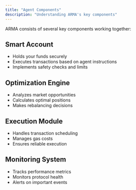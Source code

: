 ```yaml
---
title: "Agent Components"
description: "Understanding ARMA's key components"
---
```


ARMA consists of several key components working together:

## Smart Account
- Holds your funds securely
- Executes transactions based on agent instructions
- Implements safety checks and limits

## Optimization Engine
- Analyzes market opportunities
- Calculates optimal positions
- Makes rebalancing decisions

## Execution Module
- Handles transaction scheduling
- Manages gas costs
- Ensures reliable execution

## Monitoring System
- Tracks performance metrics
- Monitors protocol health
- Alerts on important events
